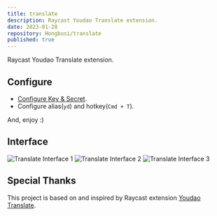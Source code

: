 ```yaml
---
title: translate
description: Raycast Youdao Translate extension.
date: 2023-01-28
repository: Hongbusi/translate
published: true
---
```


Raycast Youdao Translate extension.

## Configure

- [Configure Key & Secret](https://github.com/wensonsmith/YoudaoTranslator/wiki/%E8%8E%B7%E5%8F%96%E6%9C%89%E9%81%93%E7%BF%BB%E8%AF%91-Key-%E4%B8%8E-Secret).
- Configure alias(`yd`) and hotkey(`Cmd + T`).

And, enjoy :)

## Interface

![Translate Interface 1](/images/translate-1.png)
![Translate Interface 2](/images/translate-2.png)
![Translate Interface 3](/images/translate-3.png)

## Special Thanks

This project is based on and inspired by Raycast extension [Youdao Translate](https://github.com/raycast/extensions/tree/main/extensions/youdao-translate).

